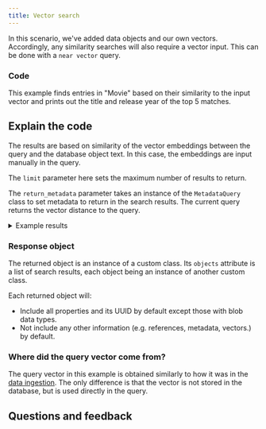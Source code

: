 ```yaml
---
title: Vector search
---
```



In this scenario, we've added data objects and our own vectors. Accordingly, any similarity searches will also require a vector input. This can be done with a `near vector` query.

### <i class="fa-solid fa-code"></i> Code

This example finds entries in "Movie" based on their similarity to the input vector and prints out the title and release year of the top 5 matches.

<FilteredTextBlock
  text={PyCode}
  startMarker="# MetadataSemanticSearch"
  endMarker="# END MetadataSemanticSearch"
  language="py"
/>

## <i class="fa-solid fa-chalkboard"></i> Explain the code

The results are based on similarity of the vector embeddings between the query and the database object text. In this case, the embeddings are input manually in the query.

The `limit` parameter here sets the maximum number of results to return.

The `return_metadata` parameter takes an instance of the `MetadataQuery` class to set metadata to return in the search results. The current query returns the vector distance to the query.

<details>
  <summary>Example results</summary>

```text
In Time 2011
Distance to query: 0.179

Gattaca 1997
Distance to query: 0.180

I, Robot 2004
Distance to query: 0.182

Mad Max: Fury Road 2015
Distance to query: 0.190

The Maze Runner 2014
Distance to query: 0.193
```

</details>

### <i class="fa-solid fa-chalkboard"></i> Response object

The returned object is an instance of a custom class. Its `objects` attribute is a list of search results, each object being an instance of another custom class.

Each returned object will:
- Include all properties and its UUID by default except those with blob data types.
- Not include any other information (e.g. references, metadata, vectors.) by default.

### <i class="fa-solid fa-code"></i> Where did the query vector come from?

The query vector in this example is obtained similarly to how it was in the [data ingestion](../102_object_collections/25_generate_vectors.mdx). The only difference is that the vector is not stored in the database, but is used directly in the query.

<FilteredTextBlock
  text={PyCode}
  startMarker="# GetQueryVector"
  endMarker="# END GetQueryVector"
  language="py"
/>

## Questions and feedback


<DocsFeedback/>
